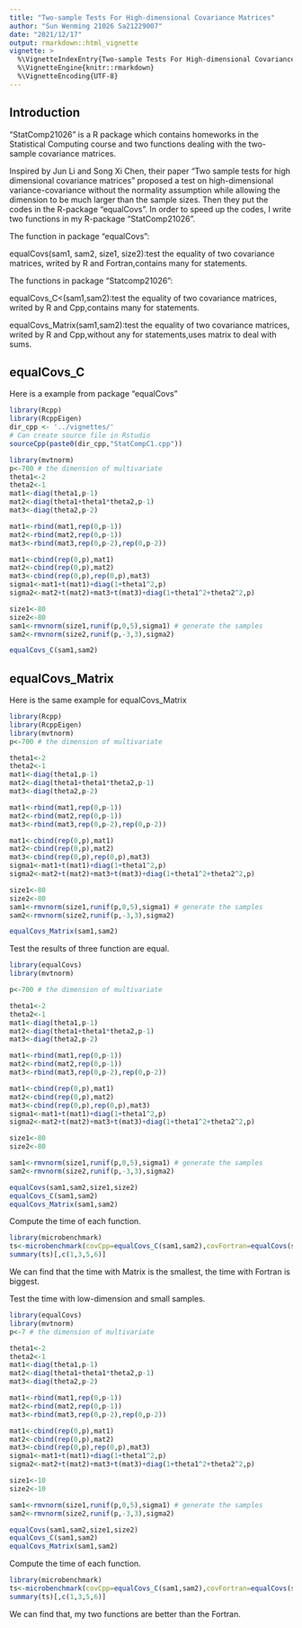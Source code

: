 ```yaml
---
title: "Two-sample Tests For High-dimensional Covariance Matrices"
author: "Sun Wenming 21026 Sa21229007"
date: "2021/12/17"
output: rmarkdown::html_vignette
vignette: >
  %\VignetteIndexEntry{Two-sample Tests For High-dimensional Covariance Matrices}
  %\VignetteEngine{knitr::rmarkdown}
  %\VignetteEncoding{UTF-8}
---
```


## Introduction

  "StatComp21026" is a R package which contains homeworks in the Statistical Computing course and two functions dealing with the two-sample covariance matrices. 
  
  Inspired by Jun Li and Song Xi Chen, their paper "Two sample tests for high dimensional covariance matrices" proposed a test on high-dimensional variance-covariance without the normality assumption while allowing the dimension to be
much larger than the sample sizes. Then they put the codes in the R-package "equalCovs". In order to speed up the codes, I write two functions in my R-package "StatComp21026".

 The function in package "equalCovs":
 
   equalCovs(sam1, sam2, size1, size2):test the equality of two covariance matrices, writed by R and Fortran,contains many for statements.
   
 The functions in package "Statcomp21026":
 
  equalCovs_C<(sam1,sam2):test the equality of two covariance matrices, writed by R and Cpp,contains many for statements.
  
  equalCovs_Matrix(sam1,sam2):test the equality of two covariance matrices, writed by R and Cpp,without any for statements,uses matrix to deal with sums.

## equalCovs_C

Here is a example from package "equalCovs"

```r
library(Rcpp)
library(RcppEigen)
dir_cpp <- '../vignettes/'
# Can create source file in Rstudio
sourceCpp(paste0(dir_cpp,"StatCompC1.cpp"))

library(mvtnorm)
p<-700 # the dimension of multivariate
theta1<-2
theta2<-1
mat1<-diag(theta1,p-1)
mat2<-diag(theta1+theta1*theta2,p-1)
mat3<-diag(theta2,p-2)

mat1<-rbind(mat1,rep(0,p-1))
mat2<-rbind(mat2,rep(0,p-1))
mat3<-rbind(mat3,rep(0,p-2),rep(0,p-2))

mat1<-cbind(rep(0,p),mat1)
mat2<-cbind(rep(0,p),mat2)
mat3<-cbind(rep(0,p),rep(0,p),mat3)
sigma1<-mat1+t(mat1)+diag(1+theta1^2,p)
sigma2<-mat2+t(mat2)+mat3+t(mat3)+diag(1+theta1^2+theta2^2,p)

size1<-80
size2<-80
sam1<-rmvnorm(size1,runif(p,0,5),sigma1) # generate the samples
sam2<-rmvnorm(size2,runif(p,-3,3),sigma2)

equalCovs_C(sam1,sam2)
```


## equalCovs_Matrix

Here is the same example for equalCovs_Matrix
```r
library(Rcpp)
library(RcppEigen)
library(mvtnorm)
p<-700 # the dimension of multivariate

theta1<-2
theta2<-1
mat1<-diag(theta1,p-1)
mat2<-diag(theta1+theta1*theta2,p-1)
mat3<-diag(theta2,p-2)

mat1<-rbind(mat1,rep(0,p-1))
mat2<-rbind(mat2,rep(0,p-1))
mat3<-rbind(mat3,rep(0,p-2),rep(0,p-2))

mat1<-cbind(rep(0,p),mat1)
mat2<-cbind(rep(0,p),mat2)
mat3<-cbind(rep(0,p),rep(0,p),mat3)
sigma1<-mat1+t(mat1)+diag(1+theta1^2,p)
sigma2<-mat2+t(mat2)+mat3+t(mat3)+diag(1+theta1^2+theta2^2,p)

size1<-80
size2<-80
sam1<-rmvnorm(size1,runif(p,0,5),sigma1) # generate the samples
sam2<-rmvnorm(size2,runif(p,-3,3),sigma2)

equalCovs_Matrix(sam1,sam2)
```

Test the results of three function are equal.
```r
library(equalCovs)
library(mvtnorm)

p<-700 # the dimension of multivariate

theta1<-2
theta2<-1
mat1<-diag(theta1,p-1)
mat2<-diag(theta1+theta1*theta2,p-1)
mat3<-diag(theta2,p-2)

mat1<-rbind(mat1,rep(0,p-1))
mat2<-rbind(mat2,rep(0,p-1))
mat3<-rbind(mat3,rep(0,p-2),rep(0,p-2))

mat1<-cbind(rep(0,p),mat1)
mat2<-cbind(rep(0,p),mat2)
mat3<-cbind(rep(0,p),rep(0,p),mat3)
sigma1<-mat1+t(mat1)+diag(1+theta1^2,p)
sigma2<-mat2+t(mat2)+mat3+t(mat3)+diag(1+theta1^2+theta2^2,p)

size1<-80
size2<-80

sam1<-rmvnorm(size1,runif(p,0,5),sigma1) # generate the samples
sam2<-rmvnorm(size2,runif(p,-3,3),sigma2)

equalCovs(sam1,sam2,size1,size2)
equalCovs_C(sam1,sam2)
equalCovs_Matrix(sam1,sam2)
```

Compute the time of each function.
```r
library(microbenchmark)
ts<-microbenchmark(covCpp=equalCovs_C(sam1,sam2),covFortran=equalCovs(sam1,sam2,size1,size2),covMatrix=equalCovs_Matrix(sam1,sam2))
summary(ts)[,c(1,3,5,6)]
```
We can find that the time with Matrix is the smallest, the time with Fortran is biggest.



Test the time with low-dimension and small samples.

```r
library(equalCovs)
library(mvtnorm)
p<-7 # the dimension of multivariate

theta1<-2
theta2<-1
mat1<-diag(theta1,p-1)
mat2<-diag(theta1+theta1*theta2,p-1)
mat3<-diag(theta2,p-2)

mat1<-rbind(mat1,rep(0,p-1))
mat2<-rbind(mat2,rep(0,p-1))
mat3<-rbind(mat3,rep(0,p-2),rep(0,p-2))

mat1<-cbind(rep(0,p),mat1)
mat2<-cbind(rep(0,p),mat2)
mat3<-cbind(rep(0,p),rep(0,p),mat3)
sigma1<-mat1+t(mat1)+diag(1+theta1^2,p)
sigma2<-mat2+t(mat2)+mat3+t(mat3)+diag(1+theta1^2+theta2^2,p)

size1<-10
size2<-10

sam1<-rmvnorm(size1,runif(p,0,5),sigma1) # generate the samples
sam2<-rmvnorm(size2,runif(p,-3,3),sigma2)

equalCovs(sam1,sam2,size1,size2)
equalCovs_C(sam1,sam2)
equalCovs_Matrix(sam1,sam2)
```

Compute the time of each function.
```r
library(microbenchmark)
ts<-microbenchmark(covCpp=equalCovs_C(sam1,sam2),covFortran=equalCovs(sam1,sam2,size1,size2),covMatrix=equalCovs_Matrix(sam1,sam2))
summary(ts)[,c(1,3,5,6)]
```

We can find that, my two functions are better than the Fortran.















